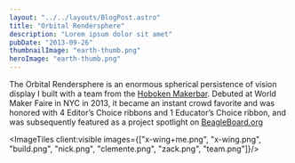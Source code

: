 ```yaml
---
layout: "../../layouts/BlogPost.astro"
title: "Orbital Rendersphere"
description: "Lorem ipsum dolor sit amet"
pubDate: "2013-09-26"
thumbnailImage: "earth-thumb.png"
heroImage: "earth-thumb.png"
---
```


The Orbital Rendersphere is an enormous spherical persistence of vision display I built with a team from the [Hoboken Makerbar](http://makerbar.com/). Debuted at World Maker Faire in NYC in 2013, it became an instant crowd favorite and was honored with 4 Editor’s Choice ribbons and 1 Educator’s Choice ribbon, and was subsequently featured as a project spotlight on [BeagleBoard.org](http://beagleboard.org/blog/2013-12-17-project-spotlight-orbital-rendersphere/)

<ImageTiles client:visible images={["x-wing+me.png", "x-wing.png", "build.png", "nick.png", "clemente.png", "zack.png", "team.png"]}/>
